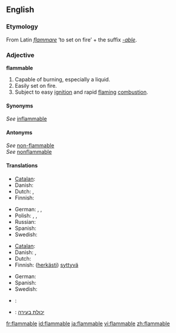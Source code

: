 ==English==

===Etymology===
From Latin ''[[flammare]]'' ‘to set on fire’ + the suffix ''[[-able]]''.

===Adjective===
'''flammable'''

# Capable of burning, especially a liquid.
# Easily set on fire.
# Subject to easy [[ignition]] and rapid [[flaming]] [[combustion]].

====Synonyms====
''See'' [[inflammable]]<br />

====Antonyms====
''See'' [[non-flammable]]<br />
''See'' [[nonflammable]]

====Translations====
{{trans-top|capable of burning}}
* [[Catalan]]: {{t|ca|inflamable}}
* Danish: {{t|da|brændbar}}
* Dutch: {{t|nl|ontvlambaar}}, {{t-|nl|brandbaar}}
* Finnish: {{t-|fi|palava}}
{{trans-mid}}
* German: {{t+|de|brennbar}}, {{t+|de|entzündbar}}, {{t|de|entflammbar}}
* Polish: {{t|pl|łatwopalny|m}},  {{t|pl|łatwopalna|f}},  {{t|pl|łatwopalne|n}}
* Russian: {{t+|ru|огнеопасный|sc=Cyrl}}
* Spanish: {{t|es|inflamable}}
* Swedish: {{t|sv|brännbar}}
{{trans-bottom}}

{{trans-top|volatile}}
* [[Catalan]]: {{t|ca|inflamable}}
* Danish: {{t|da|brandfarlig}}, {{t|da|letantændelig}}
* Dutch: {{t|nl|licht ontvlambaar}}
* Finnish: ([[herkkä|herkästi]]) [[syttyvä]]
{{trans-mid}}
* German: {{t+|de|feuergefährlich}}
* Spanish: {{t|es|inflamable}}
* Swedish: {{t|sv|lättantändlig}}
{{trans-bottom}}

{{checktrans-top}}

* {{ttbc|French}}: {{t+|fr|inflammable}}
{{trans-mid}}
* {{ttbc|Hebrew}}: [[יכולת בעירה]]
{{trans-bottom}}

[[fr:flammable]]
[[id:flammable]]
[[ja:flammable]]
[[vi:flammable]]
[[zh:flammable]]